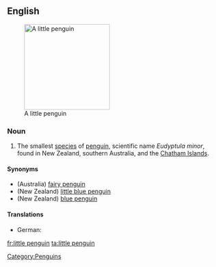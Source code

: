 ==English==
{{wikipedia}}
[[Image:Fairy penguin.jpg|200px|thumb|right|A little penguin]]

===Noun===
{{en-noun|sg=[[little]] [[penguin]]}}

# The smallest [[species]] of [[penguin]], scientific name ''Eudyptula minor'', found in New Zealand, southern Australia, and the [[Chatham Islands]].

====Synonyms====
*(Australia) [[fairy penguin]] 
*(New Zealand) [[little blue penguin]]
*(New Zealand) [[blue penguin]]

====Translations====
* German: {{t+|de|Zwergpinguin|m}}

[[Category:Penguins]]

[[fr:little penguin]]
[[ta:little penguin]]